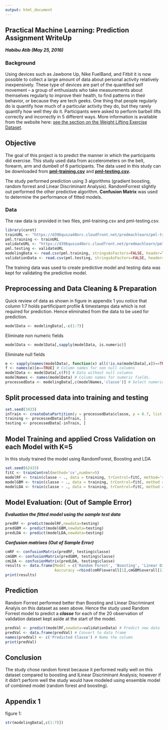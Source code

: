 ```yaml
---
output: html_document
---
```

## Practical Machine Learning: Prediction Assignment WriteUp
***Habibu Atib (May 25, 2016)***

### Background

Using devices such as Jawbone Up, Nike FuelBand, and Fitbit it is now possible to collect a large amount of data about personal activity relatively inexpensively. These type of devices are part of the quantified self movement – a group of enthusiasts who take measurements about themselves regularly to improve their health, to find patterns in their behavior, or because they are tech geeks. One thing that people regularly do is quantify how much of a particular activity they do, but they rarely quantify how well they do it. Participants were asked to perform barbell lifts correctly and incorrectly in 5 different ways. More information is available from the website here: [see the section on the Weight Lifting Exercise Dataset](http://groupware.les.inf.puc-rio.br/har).

## Objective

The goal of this project is to predict the manner in which the participants did exercise. This study used data from accelerometers on the belt, forearm, arm and dumbell of 6 participants. The data used in this study can be downloaded from **[pml-training.csv](https://d396qusza40orc.cloudfront.net/predmachlearn/pml-training.csv)** and **[pml-testing.csv](https://d396qusza40orc.cloudfront.net/predmachlearn/pml-testing.csv).**

The study performed prediction using 3 algorithms (gradient boosting, random forrest and Linear Discriminant Analysis). RandomForrest slightly out performed the other predictive algorithm. **Confusion Matrix** was used to determine the performance of fitted models.

### Data

The raw data is provided in two files, pml-training.csv and pml-testing.csv.
```r
library(caret)
trainURL <- "https://d396qusza40orc.cloudfront.net/predmachlearn/pml-training.csv"
pml.training <- trainURL
validateURL <- "https://d396qusza40orc.cloudfront.net/predmachlearn/pml-testing.csv"
pml.testing <- validateURL
modelingData <- read.csv(pml.training, stringsAsFactors=FALSE, header=TRUE)
validationData <- read.csv(pml.testing, stringsAsFactors=FALSE, header=TRUE)
```
The training data was used to create predictive model and testing data was kept for validating the predictive model.

## Preprocessing and Data Cleaning & Preparation
Quick review of data as shown in figure in appendix 1 you notice that column 1:7 holds partificipant profile & timestamps data which is not required for prediction. Hence eliminated from the data to be used for prediction. 
```r
modelData <- modelingData[,-c(1:7)]
```
Eliminate non numeric fields
```r
modelData <- modelData[,sapply(modelData, is.numeric)]
```
Eliminate null fields
```r
e <- sapply(names(modelData), function(x) all(!is.na(modelData[,x])==TRUE)) # determine whether columns is null or not 
f <- names(e)[e==TRUE] # Column names for non null columns
modelData <- modelData[,c(f)] # Data without null columns
modelNames <- names(modelData) # Column names for numeric fields.
processedData <- modelingData[,c(modelNames,'classe')] # Select numeric fields and response column(classe)
```

## Split processed data into training and testing

```r
set.seed(3433)
inTrain <- createDataPartition(y = processedData$classe, p = 0.7, list = FALSE)
training <- processedData[inTrain, ]
testing <- processedData[-inTrain, ]
```

## Model Training and applied Cross Validation on each Model with K=5
In this study trained the model using RandomForest, Boosting and LDA
```r
set.seed(62433)
fitC <- trainControl(method='cv',number=5)
modelRF <- train(classe ~ ., data = training, trControl=fitC, method='rf',ntree=100)
modelGBM <- train(classe ~ ., data = training, trControl=fitC, method = 'gbm')
modelLDA <- train(classe ~ ., data = training, trControl=fitC, method = 'lda')
```

## Model Evaluation: (Out of Sample Error)
***Evaluation the fitted model using the sample test data***
```r
predRF <- predict(modelRF,newdata=testing)
predGBM <- predict(modelGBM,newdata=testing)
predLDA <- predict(modelLDA,newdata=testing)
```

***Confusion matrixes (Out of Sample Error)***
```r
cmRF <- confusionMatrix(predRF, testing$classe)
cmGBM <- confusionMatrix(predGBM, testing$classe)
cmLDA <- confusionMatrix(predLDA, testing$classe)
results <- data.frame(Model = c('Random Forest', 'Boosting', 'Linear Discriminant Analysis'),
                      Aaccuracy =rbind(cmRF$overall[1],cmGBM$overall[1],cmLDA$overall[1]))
print(results)
```

## Prediction
Random Forrest performed better than Boosting and Linear Discriminant Analyis on this dataset as seen above. 
Hence the study used Random Forrest model to predict a ***classe*** for each of the 20 observation of validation dataset kept aside at the start of the model.

```r
predVal <- predict(modelRF,newdata=validationData) # Predict new data
predVal <- data.frame(predVal) # Convert to data frame
names(predVal) <- c('Predicted Classe') # Name the column
print(predVal)
```

## Conclusion
The study chose random forest because it performed really well on this dataset compared to boosting and lLinear Discriminant Analysis; however if it didn't perform well the study would have modeled using ensemble model of combined model (random forest and boosting).

## Appendix 1
figure 1:
```r
str(modelingData[,c(1:7)])
```
